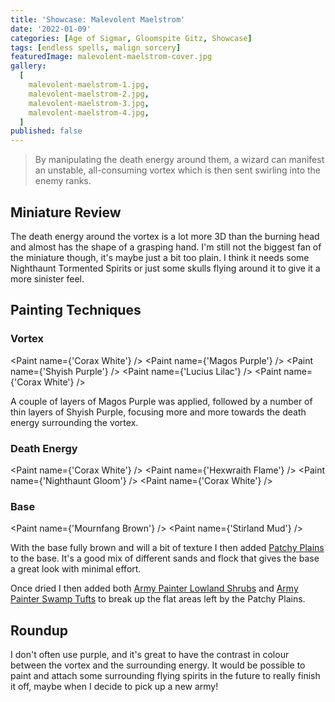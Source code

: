 ```yaml
---
title: 'Showcase: Malevolent Maelstrom'
date: '2022-01-09'
categories: [Age of Sigmar, Gloomspite Gitz, Showcase]
tags: [endless spells, malign sorcery]
featuredImage: malevolent-maelstrom-cover.jpg
gallery:
  [
    malevolent-maelstrom-1.jpg,
    malevolent-maelstrom-2.jpg,
    malevolent-maelstrom-3.jpg,
    malevolent-maelstrom-4.jpg,
  ]
published: false
---
```


> By manipulating the death energy around them, a wizard can manifest an unstable, all-consuming vortex which is then
> sent swirling into the enemy ranks.

## Miniature Review

The death energy around the vortex is a lot more 3D than the burning head and almost has the shape of a grasping hand.
I'm still not the biggest fan of the miniature though, it's maybe just a bit too plain. I think it needs some
Nighthaunt Tormented Spirits or just some skulls flying around it to give it a more sinister feel.

## Painting Techniques

### Vortex
<Paint name={'Corax White'} />
<Paint name={'Magos Purple'} />
<Paint name={'Shyish Purple'} />
<Paint name={'Lucius Lilac'} />
<Paint name={'Corax White'} />

A couple of layers of Magos Purple was applied, followed by a number of thin layers of Shyish Purple, focusing more and
more towards the death energy surrounding the vortex.

### Death Energy
<Paint name={'Corax White'} />
<Paint name={'Hexwraith Flame'} />
<Paint name={'Nighthaunt Gloom'} />
<Paint name={'Corax White'} />

### Base
<Paint name={'Mournfang Brown'} />
<Paint name={'Stirland Mud'} />

With the base fully brown and will a bit of texture I then added
[Patchy Plains](https://www.geekgamingscenics.com/collections/base-ready-range/products/lukes-aps-base-ready-patchy-plains)
to the base. It's a good mix of different sands and flock that gives the base a great look with minimal effort.

Once dried I then added both [Army Painter Lowland Shrubs](https://www.amazon.co.uk/gp/product/B086MBW9R9) and
[Army Painter Swamp Tufts](https://www.amazon.co.uk/gp/product/B07R8GZQYR) to break up the flat areas left by the
Patchy Plains.

## Roundup

I don't often use purple, and it's great to have the contrast in colour between the vortex and the surrounding energy.
It would be possible to paint and attach some surrounding flying spirits in the future to really finish it off, maybe
when I decide to pick up a new army!